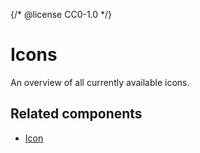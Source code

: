 {/* @license CC0-1.0 */}


<Meta title="Brand/Assets/Icons" />

<StatusBadge description="The set of available icons will change." />

# Icons

An overview of all currently available icons.

<AmsterdamIconGallery />

## Related components

- [Icon](/docs/components-media-icon--docs)
